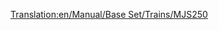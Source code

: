 [[Translation:en/Manual/Base Set/Trains/MJS250]]
{{nl/Treinen|Naam=MJS250
|Afbeelding=[[File:en/Mjs250.png]]
|Kosten=£9,375 ($18.750)
|Snelheid=80 km/h (50 mph)
|Gewicht=65 t
|Kracht=600 pk (448 kW)
|Onderhoudskosten=£990 ($1.980)
|Ontworpen=1955
|Levensduur=22
|Capaciteit=n.v.t.
|Omschrijving=De MJS250 is de eerste op diesel aangedreven locomotief in [[en/climate#Sub-arctic|subarctische (EN)]] en [[en/climate#Sub-Tropical|subtropische (EN)]] klimaat. Het is goedkoop, maar dit ten koste van snelheid en kracht. Raak van deze trein zo rap mogelijk af, vanaf het moment dat je over de nodige middelen beschikt. Het is echter zo dat 2 MJS250 toestellen goedkoper en krachtiger zijn dan de krachtigere [[en/Manual/Base Set/Trains/Wills 2-8-0|Wills 2-8-0 (EN)]].
|Real-life=De MJS250 lijkt op de Davenport 44t switcher.}}